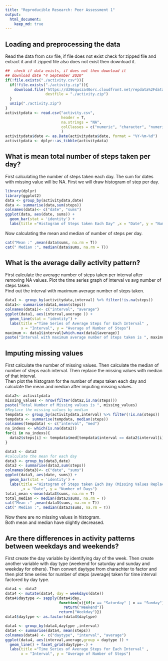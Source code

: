 ```yaml
---
title: "Reproducible Research: Peer Assessment 1"
output: 
  html_document:
    keep_md: true
---
```



## Loading and preprocessing the data
Read the data from csv file, if file does not exist check for zipped file and 
extract it and if zipped file also does not exist then download it.
```r

##  check if data exists, if does not then download it
## download date "4 September 2020"
if(!file.exists("./activity.csv")){
  if(!file.exists("./activity.zip")){
    download.file("https://d396qusza40orc.cloudfront.net/repdata%2Fdata%2Factivity.zip",
                  destfile = "./activity.zip")
  }
  unzip("./activity.zip")
}
activitydata <- read.csv("activity.csv", 
                         header = T,
                         na.strings = "NA",
                         colClasses = c("numeric", "character", "numeric"),
                         )
activitydata$date <- as.Date(activitydata$date, format = "%Y-%m-%d")
activitydata <- dplyr::as_tibble(activitydata)
```

## What is mean total number of steps taken per day?
First calculating the number of steps taken each day. The sum for dates with 
missing value will be NA. First we will draw histogram of step per day.
```r
library(dplyr)
library(ggplot2)
data <- group_by(activitydata,date)
data <- summarise(data,sum(steps))
colnames(data)<- c("date", "sums")
ggplot(data, aes(date, sums)) +
  geom_bar(stat = 'identity') +
  labs(title ="Histogram of Steps taken Each Day" ,x = "Date", y = "Number of Days")
```
  
Now calculating the mean and median of number of steps per day.

```r
cat("Mean :" ,mean(data$sums, na.rm = T))
cat(" Median :", median(data$sums, na.rm = T))
```

## What is the average daily activity pattern?
First calculate the average number of steps taken per interval after removing NA
values. Plot the time series graph of interval vs avg number of steps taken.  
Find out the interval with maximum average number of steps taken.  
```r
data1 <- group_by(activitydata,interval) %>% filter(!is.na(steps))
data1<- summarise(data1,mean(steps))
colnames(data1)<- c("interval", "average")
ggplot(data1, aes(interval,average )) + 
  geom_line(stat = "identity") +
  labs(title ="Time Series of Average Steps for Each Interval" ,
       x = "Interval", y = "Average of Number of Steps")
maximum <- data1$interval[which.max(data1$average)]
paste("Interval with maximum average number of steps taken is ", maximum)
```

## Imputing missing values
First calculate the number of missing values. Then calculate the median of number 
of steps each interval. Then replace the missing values with median of that interval.  
Then plot the histogram for the number of steps taken each day and calculate the
mean and median after imputing missing values.

```r
data2<- activitydata
missing_values <- nrow(filter(data2,is.na(steps)))
paste("Total Number of Missing values is ", missing_values)
#Replace the missing values by median
tempdata <- group_by(activitydata,interval) %>% filter(!is.na(steps))
tempdata <- summarise(tempdata, median(steps))
colnames(tempdata) <- c("interval", "med")
na_indexs <- which(is.na(data2))
for(i in na_indexs){
  data2$steps[i] <- tempdata$med[tempdata$interval == data2$interval[i]]
}

data3 <- data2 
#calculate the mean for each day
data3 <- group_by(data3,date)
data3 <- summarise(data3,sum(steps))
colnames(data3)<- c("date", "sums")
ggplot(data3, aes(date, sums)) +
  geom_bar(stat = 'identity') +
  labs(title ="Histogram of Steps taken Each Day (Missing Values Replaced by Median)" 
       ,x = "Date", y = "Number of Days")
total_mean <-mean(data3$sums, na.rm = T)
total_median <- median(data3$sums, na.rm = T)
cat("Mean :" ,mean(data3$sums, na.rm = T))
cat(" Median :", median(data3$sums, na.rm = T))
```
    
Now there are no missing values in histogram.  
Both mean and median have slightly decreased.  

## Are there differences in activity patterns between weekdays and weekends?
First create the day variable by identifying day of the week. Then create another 
variable with day type (weekend for saturday and sunday and weekday for others).
Then convert daytype from charachter to factor and then plot time series for number
of steps (average) taken for time interval factored by day type. 
```r
data4 <- data2
data4 <- mutate(data4, day = weekdays(date))
data4$daytype <- sapply(data4$day, 
                        function(x){if(x == "Saturday" | x == "Sunday"){
                          return("Weekend")}
                        return("Weekday")})
data4$daytype <- as.factor(data4$daytype)

data4 <- group_by(data4,daytype ,interval)
data4 <- summarise(data4, mean(steps))                      
colnames(data4) <- c("daytype", "interval", "average")
ggplot(data4, aes(interval,average,group = daytype )) + 
  geom_line() + facet_grid(daytype~.) +
  labs(title ="Time Series of Average Steps for Each Interval" ,
       x = "Interval", y = "Average of Number of Steps")
```
